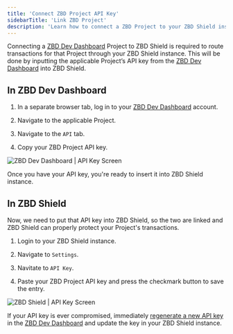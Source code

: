 ```yaml
---
title: 'Connect ZBD Project API Key'
sidebarTitle: 'Link ZBD Project'
description: 'Learn how to connect a ZBD Project to your ZBD Shield instance.'
---
```


Connecting a [ZBD Dev Dashboard](https://dashboard.zebedee.io) Project to ZBD Shield is required to route transactions for that Project through your ZBD Shield instance. This will be done by inputting the applicable Project’s API key from the [ZBD Dev Dashboard](https://dashboard.zebedee.io) into ZBD Shield.

## In ZBD Dev Dashboard

1. In a separate browser tab, log in to your [ZBD Dev Dashboard](https://dashboard.zebedee.io) account.

2. Navigate to the applicable Project.

3. Navigate to the `API` tab.
    
4. Copy your ZBD Project API key.
    
<Frame caption="ZBD Dev Dashboard | API Key Screen">
  <img src="/img/v2/shield-copy-api-key.png" alt="ZBD Dev Dashboard | API Key Screen" />
</Frame>
<br />

Once you have your API key, you're ready to insert it into ZBD Shield instance.

## In ZBD Shield

Now, we need to put that API key into ZBD Shield, so the two are linked and ZBD Shield can properly protect your Project's transactions.

1. Login to your ZBD Shield instance.
    
2. Navigate to `Settings`.
    
3. Navitate to `API Key`.
    
4. Paste your ZBD Project API key and press the checkmark button to save the entry.
    
<Frame caption="ZBD Shield | API Key Screen">
  <img src="/img/v2/shield-input-api-key.png" alt="ZBD Shield | API Key Screen" />
</Frame>
<br />

<Warning>If your API key is ever compromised, immediately [regenerate a new API key](/docs/dashboard/projects/api#regenerating-an-api-key) in the [ZBD Dev Dashboard](https://dashboard.zebedee.io) and update the key in your ZBD Shield instance.</Warning>

